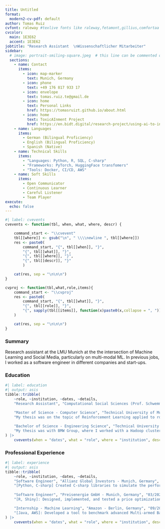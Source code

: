 ```yaml
---
title: Untitled
format:
  modern2-cv-pdf: default
author: Tomas Ruiz
cvfont: raleway #texlive fonts like raleway,fetamont,gillius,comfortaa
cvcolor: 
  main: 1E3E62
  accent: 1E3E62
jobtitle: "Research Assistant  \nWissenschaftlicher Mitarbeiter"
sidebar:
  # image: portrait-smiling-square.jpeg  # this line can be commented out
  sections: 
    - name: Contact
      items:
        - icon: map-marker
          text: Munich, Germany
        - icon: phone
          text: +49 176 817 933 17
        - icon: envelope
          text: tomas.ruiz.te@gmail.de
        - icon: home
          text: Personal Links
          href: https://tomasruizt.github.io/about.html
        - icon: home
          text: ToxicAInment Project
          href: https://en.bidt.digital/research-project/using-ai-to-increase-resilience-against-toxicity-in-online-entertainment/
    - name: Languages
      items:
        - German (Bilingual Proficiency)
        - English (Bilingual Proficiency)
        - Spanish (Native)
    - name: Technical Skills
      items:
        - "Languages: Python, R, SQL, C-sharp"
        - "Frameworks: PyTorch, HuggingFace transfomers"
        - "Tools: Docker, CI/CD, AWS"
    - name: Soft Skills
      items:
        - Open Communicator
        - Continuous Learner
        - Careful Listener
        - Team Player
execute: 
  echo: false
---
```


```r
#| label: cvevents
cvevents <- function(tbl, when, what, where, descr) {

    command_start <- "\\cvevent"
    tbl[[where]] <- gsub("\n", " \\\\newline ", tbl[[where]])
    res <- paste0(
        command_start, "{", tbl[[when]], "}", 
        "{", tbl[[what]], "}",
        "{", tbl[[where]], "}",
        "{", tbl[[descr]], "}"
        )

    cat(res, sep = "\n\n\n")
}

cvproj <- function(tbl,what,role,items){
    command_start <- "\\cvproj"
    res <- paste0(
        command_start, "{", tbl[[what]], "}",
        "{", tbl[[role]], "}",
        "{", sapply(tbl[[items]], function(x)paste0(x,collapse = ", ")), "}"
    )

    cat(res, sep = "\n\n\n")
}
```

### Summary

Research assistant at the LMU Munich at the the intersection of Machine Learning and Social Media, particularly on multi-modal ML. In previous jobs, I worked as a software engineer in different companies and start-ups.

### Education

```r
#| label: education
#| output: asis
tibble::tribble(
    ~role, ~institution, ~dates, ~details,
    "Research Assistant", "Computational Social Sciences (Prof. Schwemmer)\nLudwig Maximilian University of Munich", "06/2024 - Present", "I work with large multi-modal models (VLMs) to understand and classify content from social media (videos, images, audio, \\& text). Our project 'ToxicAInment' is funded by the Bavarian Research Institute for Digital Transformation (bidt). ",
  
    "Master of Science - Computer Science", "Technical University of Munich", "04/2018 - 02/2021",
    "My thesis was on the topic of Reinforcement Learning applied to robotics, and learning useful skills with weak supervision. I took courses such as Machine Learning, Deep Learning, Convex Optimization, and more.",

    "Bachelor of Science - Engineering Science", "Technical University of Munich", "09/2013 - 08/2017",
    "My thesis was with BMW Group, where I worked with a Hadoop cluster and evaluated its query throughput and latency on challenging database queries. I took courses in computer science such as Algorithms \\& Data Structures, Databases, etc. And also classic engineering courses such as Partial Differential Equations, Thermodynamics, etc.",
) |>
    cvevents(when = "dates", what = "role", where = "institution", descr = "details")
```

### Professional Experience

```r
#| label: experience
#| output: asis
tibble::tribble(
    ~role, ~institution, ~dates, ~details,
    "Software Engineer", "Allianz Global Investors - Munich, Germany", "03/2023 - 05/2024",
    "[Python, C-sharp] Created C-sharp libraries to simulate the performance of trading strategies including options and derivatives. Wrote Python packages to orchestrate scenario simulations and interact with diverse data systems (REST, SQL databases).",
    
    "Software Engineer", "Preisenergie GmbH - Munich, Germany", "03/2021 - 02/2023",
    "[R, Shiny]: Designed, implemented, and tested a price optimization algorithm using Quadratic Programming with 100.000 variables, resulting in a 20\\% improvement in the expected Customer Lifetime Value over the existing algorithm.",

    "Internship - Machine Learning", "Amazon - Berlin, Germany", "09/2017 - 02/2018",
    "[Java, AWS]: Developed a tool to benchmark advanced Multi-armed Bandit models for product recommendations. Released it on AWS, enabling internal Amazon and AWS teams to assess potential revenue increases based on their datasets.",
) |>
    cvevents(when = "dates", what = "role", where = "institution", descr = "details")
```